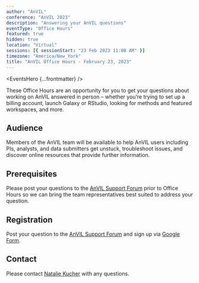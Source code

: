 ```yaml
---
author: "AnVIL"
conference: "AnVIL 2023"
description: "Answering your AnVIL questions"
eventType: "Office Hours"
featured: true
hidden: true
location: "Virtual"
sessions: [{ sessionStart: "23 Feb 2023 11:00 AM" }]
timezone: "America/New_York"
title: "AnVIL Office Hours - February 23, 2023"
---
```


<EventsHero {...frontmatter} />

These Office Hours are an opportunity for you to get your questions about working on AnVIL answered in person – whether you’re trying to set up a billing account, launch Galaxy or RStudio, looking for methods and featured workspaces, and more.

## Audience

Members of the AnVIL team will be available to help AnVIL users including PIs, analysts, and data submitters get unstuck, troubleshoot issues, and discover online resources that provide further information.

## Prerequisites

Please post your questions to the [AnVIL Support Forum](https://help.anvilproject.org/t/anvil-office-hours-23feb2023-11-am-et/147) prior to Office Hours so we can bring the team representatives best suited to address your question.

## Registration

Post your question to the [AnVIL Support Forum](https://help.anvilproject.org/t/anvil-office-hours-23feb2023-11-am-et/147) and sign up via [Google Form](https://forms.gle/8CkB1dtmAwUPNyn17).

## Contact

Please contact [Natalie Kucher](mailto:nkucher3@jhu.edu) with any questions.
